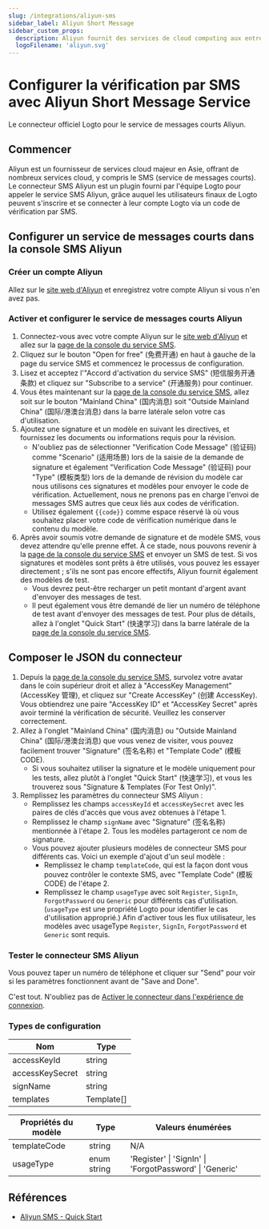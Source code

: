 ```yaml
---
slug: /integrations/aliyun-sms
sidebar_label: Aliyun Short Message
sidebar_custom_props:
  description: Aliyun fournit des services de cloud computing aux entreprises en ligne.
  logoFilename: 'aliyun.svg'
---
```



# Configurer la vérification par SMS avec Aliyun Short Message Service

Le connecteur officiel Logto pour le service de messages courts Aliyun.

<GuideTip />

## Commencer

Aliyun est un fournisseur de services cloud majeur en Asie, offrant de nombreux services cloud, y compris le SMS (service de messages courts). Le connecteur SMS Aliyun est un plugin fourni par l'équipe Logto pour appeler le service SMS Aliyun, grâce auquel les utilisateurs finaux de Logto peuvent s'inscrire et se connecter à leur compte Logto via un code de vérification par SMS.

## Configurer un service de messages courts dans la console SMS Aliyun

### Créer un compte Aliyun

Allez sur le [site web d'Aliyun](https://cn.aliyun.com/) et enregistrez votre compte Aliyun si vous n'en avez pas.

### Activer et configurer le service de messages courts Aliyun

1. Connectez-vous avec votre compte Aliyun sur le [site web d'Aliyun](https://cn.aliyun.com/) et allez sur la [page de la console du service SMS](https://www.aliyun.com/product/sms).
2. Cliquez sur le bouton "Open for free" (免费开通) en haut à gauche de la page du service SMS et commencez le processus de configuration.
3. Lisez et acceptez l'"Accord d'activation du service SMS" (短信服务开通条款) et cliquez sur "Subscribe to a service" (开通服务) pour continuer.
4. Vous êtes maintenant sur la [page de la console du service SMS](https://dysms.console.aliyun.com/overview), allez soit sur le bouton "Mainland China" (国内消息) soit "Outside Mainland China" (国际/港澳台消息) dans la barre latérale selon votre cas d'utilisation.
5. Ajoutez une signature et un modèle en suivant les directives, et fournissez les documents ou informations requis pour la révision.
   - N'oubliez pas de sélectionner "Verification Code Message" (验证码) comme "Scenario" (适用场景) lors de la saisie de la demande de signature et également "Verification Code Message" (验证码) pour "Type" (模板类型) lors de la demande de révision du modèle car nous utilisons ces signatures et modèles pour envoyer le code de vérification. Actuellement, nous ne prenons pas en charge l'envoi de messages SMS autres que ceux liés aux codes de vérification.
   - Utilisez également `{{code}}` comme espace réservé là où vous souhaitez placer votre code de vérification numérique dans le contenu du modèle.
6. Après avoir soumis votre demande de signature et de modèle SMS, vous devez attendre qu'elle prenne effet. À ce stade, nous pouvons revenir à la [page de la console du service SMS](https://dysms.console.aliyun.com/overview) et envoyer un SMS de test. Si vos signatures et modèles sont prêts à être utilisés, vous pouvez les essayer directement ; s'ils ne sont pas encore effectifs, Aliyun fournit également des modèles de test.
   - Vous devrez peut-être recharger un petit montant d'argent avant d'envoyer des messages de test.
   - Il peut également vous être demandé de lier un numéro de téléphone de test avant d'envoyer des messages de test. Pour plus de détails, allez à l'onglet "Quick Start" (快速学习) dans la barre latérale de la [page de la console du service SMS](https://dysms.console.aliyun.com/overview).

## Composer le JSON du connecteur

1. Depuis la [page de la console du service SMS](https://dysms.console.aliyun.com/overview), survolez votre avatar dans le coin supérieur droit et allez à "AccessKey Management" (AccessKey 管理), et cliquez sur "Create AccessKey" (创建 AccessKey). Vous obtiendrez une paire "AccessKey ID" et "AccessKey Secret" après avoir terminé la vérification de sécurité. Veuillez les conserver correctement.
2. Allez à l'onglet "Mainland China" (国内消息) ou "Outside Mainland China" (国际/港澳台消息) que vous venez de visiter, vous pouvez facilement trouver "Signature" (签名名称) et "Template Code" (模板 CODE).
   - Si vous souhaitez utiliser la signature et le modèle uniquement pour les tests, allez plutôt à l'onglet "Quick Start" (快速学习), et vous les trouverez sous "Signature & Templates (For Test Only)".
3. Remplissez les paramètres du connecteur SMS Aliyun :
   - Remplissez les champs `accessKeyId` et `accessKeySecret` avec les paires de clés d'accès que vous avez obtenues à l'étape 1.
   - Remplissez le champ `signName` avec "Signature" (签名名称) mentionnée à l'étape 2. Tous les modèles partageront ce nom de signature.
   - Vous pouvez ajouter plusieurs modèles de connecteur SMS pour différents cas. Voici un exemple d'ajout d'un seul modèle :
     - Remplissez le champ `templateCode`, qui est la façon dont vous pouvez contrôler le contexte SMS, avec "Template Code" (模板 CODE) de l'étape 2.
     - Remplissez le champ `usageType` avec soit `Register`, `SignIn`, `ForgotPassword` ou `Generic` pour différents cas d'utilisation. (`usageType` est une propriété Logto pour identifier le cas d'utilisation approprié.) Afin d'activer tous les flux utilisateur, les modèles avec usageType `Register`, `SignIn`, `ForgotPassword` et `Generic` sont requis.

### Tester le connecteur SMS Aliyun

Vous pouvez taper un numéro de téléphone et cliquer sur "Send" pour voir si les paramètres fonctionnent avant de "Save and Done".

C'est tout. N'oubliez pas de [Activer le connecteur dans l'expérience de connexion](/connectors/sms-connectors/#enable-phone-number-sign-up-or-sign-in).

### Types de configuration

| Nom             | Type       |
| --------------- | ---------- |
| accessKeyId     | string     |
| accessKeySecret | string     |
| signName        | string     |
| templates       | Template[] |

| Propriétés du modèle | Type        | Valeurs énumérées                                       |
| -------------------- | ----------- | ------------------------------------------------------- |
| templateCode         | string      | N/A                                                     |
| usageType            | enum string | 'Register' \| 'SignIn' \| 'ForgotPassword' \| 'Generic' |

## Références

- [Aliyun SMS - Quick Start](https://dysms.console.aliyun.com/quickstart)
